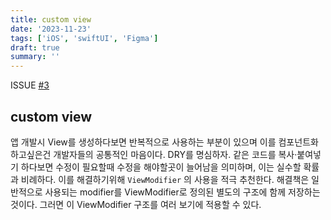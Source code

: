 ```yaml
---
title: custom view 
date: '2023-11-23'
tags: ['iOS', 'swiftUI', 'Figma']
draft: true
summary: ''
---
```


<span class="issue">ISSUE [#3](https://github.com/o-henry/lee/issues/3)</span>

## custom view

앱 개발시 View를 생성하다보면 반복적으로 사용하는 부분이 있으며 이를 컴포넌트화 하고싶은건 개발자들의 공통적인 마음이다. DRY를 명심하자.
같은 코드를 복사·붙여넣기 하다보면 수정이 필요할때 수정을 해야할곳이 늘어남을 의미하며, 이는 실수할 확률과 비례하다. 이를 해결하기위해
`ViewModifier` 의 사용을 적극 추천한다. 해결책은 일반적으로 사용되는 modifier를 ViewModifier로 정의된 별도의 구조에 함께 저장하는 것이다. 그러면 이 ViewModifier 구조를 여러 보기에 적용할 수 있다. 